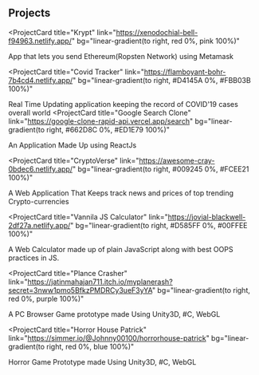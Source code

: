 ## Projects

<ProjectCard
  title="Krypt"
  link="https://xenodochial-bell-f94963.netlify.app/"
  bg="linear-gradient(to right, red 0%, pink 100%)"
>
  App that lets you send Ethereum(Ropsten Network) using Metamask 
</ProjectCard>

<ProjectCard
  title="Covid Tracker"
  link="https://flamboyant-bohr-7b4cd4.netlify.app/"
  bg="linear-gradient(to right, #D4145A 0%, #FBB03B 100%)"
>
  Real Time Updating application keeping the record of COVID'19 cases overall world
</ProjectCard>
<ProjectCard
  title="Google Search Clone"
  link="https://google-clone-rapid-api.vercel.app/search"
  bg="linear-gradient(to right, #662D8C 0%, #ED1E79 100%)"
>
  An Application Made Up using ReactJs
</ProjectCard>


<ProjectCard
  title="CryptoVerse"
  link="https://awesome-cray-0bdec6.netlify.app/"
  bg="linear-gradient(to right, #009245 0%, #FCEE21 100%)"
>
  A Web Application That Keeps track news and prices of top trending Crypto-currencies
</ProjectCard>


<ProjectCard
  title="Vannila JS Calculator"
  link="https://jovial-blackwell-2df27a.netlify.app/"
  bg="linear-gradient(to right, #D585FF 0%, #00FFEE 100%)"
>
  A Web Calculator made up of plain JavaScript along with best OOPS practices in JS.
</ProjectCard>

<ProjectCard
  title="Plance Crasher"
  link="https://jatinmahajan711.itch.io/myplanerash?secret=3nww1pmo5BfkzPMDRCy3ueF3yYA"
  bg="linear-gradient(to right, red 0%, purple 100%)"
>
  A PC Browser Game prototype made Using Unity3D, #C, WebGL
</ProjectCard>

<ProjectCard
  title="Horror House Patrick"
  link="https://simmer.io/@Johnny00100/horrorhouse-patrick"
  bg="linear-gradient(to right, red 0%, blue 100%)"
>
  Horror Game Prototype made Using Unity3D, #C, WebGL
</ProjectCard>


